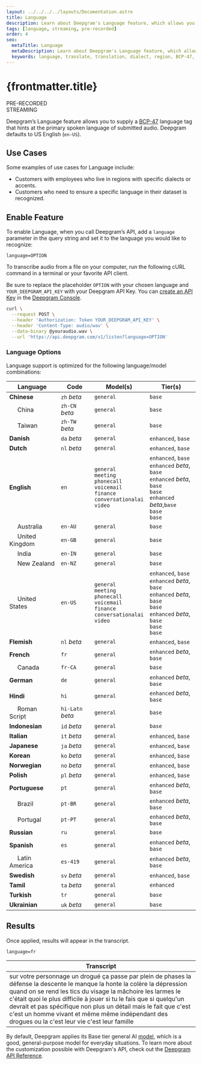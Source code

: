 ---
layout: ../../../../layouts/Documentation.astro
title: Language
description: Learn about Deepgram's Language feature, which allows you to supply a BCP-47 language tag that hints at the primary spoken language of submitted audio.
tags: [language, streaming, pre-recorded]
order: 4
seo:
  metaTitle: Language
  metaDescription: Learn about Deepgram's Language feature, which allows you to supply a BCP-47 language tag that hints at the primary spoken language of submitted audio.
  keywords: language, translate, translation, dialect, region, BCP-47, accent
---

# {frontmatter.title}

<div class="badge">PRE-RECORDED</div>
<div class="badge">STREAMING</div>

Deepgram’s Language feature allows you to supply a [BCP-47](https://tools.ietf.org/html/bcp47) language tag that hints at the primary spoken language of submitted audio. Deepgram defaults to US English (`en-US`).

## Use Cases

Some examples of use cases for Language include:

- Customers with employees who live in regions with specific dialects or accents.
- Customers who need to ensure a specific language in their dataset is recognized.

## Enable Feature

To enable Language, when you call Deepgram’s API, add a `language` parameter in the query string and set it to the language you would like to recognize:

`language=OPTION`

To transcribe audio from a file on your computer, run the following cURL command in a terminal or your favorite API client.

<Alert type="info">

Be sure to replace the placeholder `OPTION` with your chosen language and `YOUR_DEEPGRAM_API_KEY` with your Deepgram API Key. You can [create an API Key](/documentation/getting-started/authentication/#create-an-api-key) in the [Deepgram Console](https://console.deepgram.com).

</Alert>

<CodeGroup title="curl">

<CodeBlock label="curl" active>

```bash
curl \
  --request POST \
  --header 'Authorization: Token YOUR_DEEPGRAM_API_KEY' \
  --header 'Content-Type: audio/wav' \
  --data-binary @youraudio.wav \
  --url 'https://api.deepgram.com/v1/listen?language=OPTION'
```

</CodeBlock>

</CodeGroup>

### Language Options

Language support is optimized for the following language/model combinations:

| Language                                     | Code             | Model(s)          | Tier(s) |
| -------------------------------------------- | ---------------- | ----------------- | ------- |
| **Chinese**                                  | `zh` *beta*      | `general`         | `base`  |
|&nbsp;&nbsp;&nbsp;&nbsp;&nbsp;China           | `zh-CN` *beta*   | `general`         | `base`  |
|&nbsp;&nbsp;&nbsp;&nbsp;&nbsp;Taiwan          | `zh-TW` *beta*   | `general`         | `base`  |
| **Danish**                                   | `da` *beta*      | `general`         | `enhanced`, `base`  |
| **Dutch**                                    | `nl` *beta*      | `general`         | `enhanced`, `base`  |
| **English**                                  | `en`             | `general`<br/>`meeting`<br/>`phonecall`<br/>`voicemail`<br/>`finance`<br/>`conversationalai`<br/>`video`  | `enhanced`, `base`<br/>`enhanced` *beta*, `base`<br/>`enhanced` *beta*, `base`<br/>`base`<br/>`enhanced` *beta*,`base`<br/>`base`<br/>`base` |
|&nbsp;&nbsp;&nbsp;&nbsp;&nbsp;Australia       | `en-AU`          | `general`         | `base` |
|&nbsp;&nbsp;&nbsp;&nbsp;&nbsp;United Kingdom  | `en-GB`          | `general`         | `base` |
|&nbsp;&nbsp;&nbsp;&nbsp;&nbsp;India           | `en-IN`          | `general`         | `base` |
|&nbsp;&nbsp;&nbsp;&nbsp;&nbsp;New Zealand     | `en-NZ`          | `general`         | `base` |
|&nbsp;&nbsp;&nbsp;&nbsp;&nbsp;United States   | `en-US`          | `general`<br/>`meeting`<br/>`phonecall`<br/>`voicemail`<br/>`finance`<br/>`conversationalai`<br/>`video`  | `enhanced`, `base`<br/>`enhanced` *beta*, `base`<br/>`enhanced` *beta*, `base`<br/>`base`<br/>`enhanced` *beta*, `base`<br/>`base`<br/>`base` |
| **Flemish**                                  | `nl` *beta*      | `general`         | `enhanced`, `base` |
| **French**                                   | `fr`             | `general`         | `enhanced` *beta*, `base` |
|&nbsp;&nbsp;&nbsp;&nbsp;&nbsp;Canada          | `fr-CA`          | `general`         | `base` |
| **German**                                   | `de`             | `general`         | `enhanced` *beta*, `base` |
| **Hindi**                                    | `hi`             | `general`         | `enhanced` *beta*, `base` |
|&nbsp;&nbsp;&nbsp;&nbsp;&nbsp;Roman Script    | `hi-Latn` *beta* | `general`         | `base` |
| **Indonesian**                               | `id` *beta*      | `general`         | `base` |
| **Italian**                                  | `it` *beta*      | `general`         | `enhanced`, `base` |
| **Japanese**                                 | `ja` *beta*      | `general`         | `enhanced`, `base` |
| **Korean**                                   | `ko` *beta*      | `general`         | `enhanced`, `base` |
| **Norwegian**                                | `no` *beta*      | `general`         | `enhanced`, `base` |
| **Polish**                                   | `pl` *beta*      | `general`         | `enhanced`, `base` |
| **Portuguese**                               | `pt`             | `general`         | `enhanced` *beta*, `base` |
|&nbsp;&nbsp;&nbsp;&nbsp;&nbsp;Brazil          | `pt-BR`          | `general`         | `enhanced` *beta*, `base` |
|&nbsp;&nbsp;&nbsp;&nbsp;&nbsp;Portugal        | `pt-PT`          | `general`         | `enhanced` *beta*, `base` |
| **Russian**                                  | `ru`             | `general`         | `base` |
| **Spanish**                                  | `es`             | `general`         | `enhanced` *beta*, `base` |
|&nbsp;&nbsp;&nbsp;&nbsp;&nbsp;Latin America   | `es-419`         | `general`         | `enhanced` *beta*, `base` |
| **Swedish**                                  | `sv` *beta*      | `general`         | `enhanced`, `base` |
| **Tamil**                                    | `ta` *beta*      | `general`         | `enhanced` |
| **Turkish**                                  | `tr`             | `general`         | `base` |
| **Ukrainian**                                | `uk` *beta*      | `general`         | `base` |

## Results

Once applied, results will appear in the transcript.

`language=fr`

| Transcript                                                                                                                                                                                                                                                                                                                                                                                                                               |
| ---------------------------------------------------------------------------------------------------------------------------------------------------------------------------------------------------------------------------------------------------------------------------------------------------------------------------------------------------------------------------------------------------------------------------------------- |
| sur votre personnage un drogué ça passe par plein de phases la défense la descente le manque la honte la colère la dépression quand on se rend les tics du visage la mâchoire les larmes le c'était quoi le plus difficile à jouer si tu le fais que si quelqu'un devrait et pas spécifique non plus un détail mais le fait que c'est c'est un homme vivant et même même indépendant des drogues ou la c'est leur vie c'est leur famille |

<Alert type="info">

By default, Deepgram applies its Base tier general AI [model](/api-reference/#model-pr), which is a good, general-purpose model for everyday situations. To learn more about the customization possible with Deepgram's API, check out the [Deepgram API Reference](/api-reference/).

</Alert>
